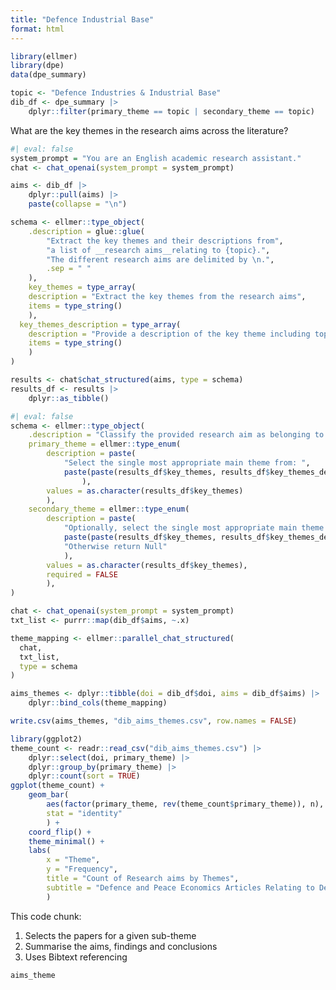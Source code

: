 ```yaml
---
title: "Defence Industrial Base"
format: html
---
```


```r
library(ellmer)
library(dpe)
data(dpe_summary)
```

```r
topic <- "Defence Industries & Industrial Base"
dib_df <- dpe_summary |>
    dplyr::filter(primary_theme == topic | secondary_theme == topic)
```

What are the key themes in the research aims across the literature?

```r
#| eval: false
system_prompt = "You are an English academic research assistant."
chat <- chat_openai(system_prompt = system_prompt)

aims <- dib_df |>
    dplyr::pull(aims) |>
    paste(collapse = "\n")

schema <- ellmer::type_object(
    .description = glue::glue(
        "Extract the key themes and their descriptions from",
        "a list of __research aims__relating to {topic}.",
        "The different research aims are delimited by \n.",
        .sep = " "
    ),
    key_themes = type_array(
    description = "Extract the key themes from the research aims", 
    items = type_string()
    ),
  key_themes_description = type_array(
    description = "Provide a description of the key theme including topics and keywords", 
    items = type_string()
    )
)

results <- chat$chat_structured(aims, type = schema)
results_df <- results |>
    dplyr::as_tibble()

```


```r
#| eval: false
schema <- ellmer::type_object(
    .description = "Classify the provided research aim as belonging to a given theme",
    primary_theme = ellmer::type_enum(
        description = paste(
            "Select the single most appropriate main theme from: ", 
            paste(paste(results_df$key_themes, results_df$key_themes_description, sep = ": "), collapse = "\n")
                ),
        values = as.character(results_df$key_themes)
        ),
    secondary_theme = ellmer::type_enum(
        description = paste(
            "Optionally, select the single most appropriate main theme from: ", 
            paste(paste(results_df$key_themes, results_df$key_themes_description, sep = ": "), collapse = "\n"),
            "Otherwise return Null"
            ),
        values = as.character(results_df$key_themes),
        required = FALSE
        ),
)

chat <- chat_openai(system_prompt = system_prompt)
txt_list <- purrr::map(dib_df$aims, ~.x)

theme_mapping <- ellmer::parallel_chat_structured(
  chat,
  txt_list,
  type = schema
)

aims_themes <- dplyr::tibble(doi = dib_df$doi, aims = dib_df$aims) |>
    dplyr::bind_cols(theme_mapping)

write.csv(aims_themes, "dib_aims_themes.csv", row.names = FALSE)
```

```r
library(ggplot2)
theme_count <- readr::read_csv("dib_aims_themes.csv") |>
    dplyr::select(doi, primary_theme) |>
    dplyr::group_by(primary_theme) |>
    dplyr::count(sort = TRUE)
ggplot(theme_count) + 
    geom_bar(
        aes(factor(primary_theme, rev(theme_count$primary_theme)), n),
        stat = "identity"
        ) +
    coord_flip() +
    theme_minimal() + 
    labs(
        x = "Theme", 
        y = "Frequency",
        title = "Count of Research aims by Themes",
        subtitle = "Defence and Peace Economics Articles Relating to Defence Industrial Base (2020-2024)"
        )
```

This code chunk: 

1. Selects the papers for a given sub-theme
2. Summarise the aims, findings and conclusions
3. Uses Bibtext referencing

```r
aims_theme
```